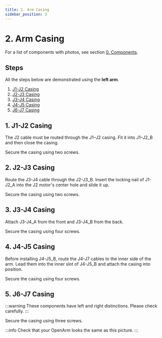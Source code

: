 ```yaml
---
title: 2. Arm Casing
sidebar_position: 3
---
```



# 2. Arm Casing

For a list of components with photos, see section [0. Components](./0-components.mdx).

## Steps

All the steps below are demonstrated using the **left arm**.

1. [J1-J2 Casing](#1-j1-j2-casing)
2. [J2-J3 Casing](#2-j2-j3-casing)
3. [J3-J4 Casing](#3-j3-j4-casing)
4. [J4-J5 Casing](#4-j4-j5-casing)
5. [J6-J7 Casing](#5-j6-j7-casing)

## 1. J1-J2 Casing

The J2 cable must be routed through the J1–J2 casing. Fit it into J1–J2_B and then close the casing.
<BlockImage src="hardware/wiring-and-casing-guide/j1-j2-process1.png" alt="Attaching J1-J2 casing 1" />

Secure the casing using two screws.
<BlockImage src="hardware/wiring-and-casing-guide/j1-j2-process2.png" alt="Attaching J1-J2 casing 2" />

## 2. J2-J3 Casing

Route the J3-J4 cable through the J2-J3_B. Insert the locking nail of J1-J2_A into the J2 motor's center hole and slide it up.
<BlockImage src="hardware/wiring-and-casing-guide/j2-j3-process1.png" alt="Attaching J2-J3 casing 1" />

Secure the casing using two screws.
<BlockImage src="hardware/wiring-and-casing-guide/j2-j3-process2.png" alt="Attaching J2-J3 casing 2" />

## 3. J3-J4 Casing

Attach J3-J4_A from the front and J3-J4_B from the back.
<BlockImage src="hardware/wiring-and-casing-guide/j3-j4-process1.png" alt="Attaching J3-J4 casing 1" />

Secure the casing using four screws.

## 4. J4-J5 Casing

Before installing J4-J5_B, route the J4-J7 cables to the inner side of the arm. Lead them into the inner slot of J4-J5_B and attach the casing into position.
<BlockImage src="hardware/wiring-and-casing-guide/j4-j5-process1.png" alt="Attaching J4-J5 casing 1" />

Secure the casing using four screws.
<BlockImage src="hardware/wiring-and-casing-guide/j4-j5-process2.png" alt="Attaching J4-J5 casing 2" />

## 5. J6-J7 Casing

:::warning
These components have left and right distinctions. Please check carefully.
:::

<BlockImage src="hardware/wiring-and-casing-guide/j6-j7-process1.png" alt="Attaching J6-J7 casing 1" />

Secure the casing using three screws.
<BlockImage src="hardware/wiring-and-casing-guide/j6-j7-process2.png" alt="Attaching J6-J7 casing 2" />


:::info
Check that your OpenArm looks the same as this picture.
<BlockImage src="hardware/wiring-and-casing-guide/casing-complete.png" alt="Casing complete body" />
:::